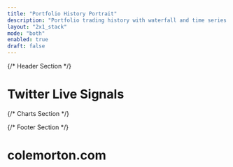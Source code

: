 ```yaml
---
title: "Portfolio History Portrait"
description: "Portfolio trading history with waterfall and time series analysis"
layout: "2x1_stack"
mode: "both"
enabled: true
draft: false
---
```


<div class="portfolio-history-portrait-dashboard">

{/* Header Section */}
<div class="dashboard-header text-center">
  <h1 class="text-4xl font-bold text-dark dark:text-white">
    Twitter Live Signals
  </h1>
</div>

{/* Charts Section */}
<div class="grid grid-cols-1">

<ChartDisplay
  client:only="react"
  title="Closed Position PnL Waterfall"
  category="Trading Performance"
  description="Waterfall chart showing individual trade profits and losses from closed positions, sorted from highest to lowest PnL. Visualizes contribution of each trade to overall portfolio performance."
  chartType="trade-pnl-waterfall"
  titleOnly={true}
/>

<ChartDisplay
  client:only="react"
  title="Closed Position PnL Performance"
  category="Trading Performance"
  description="Multi-line time series showing cumulative PnL for each closed position, indexed to $0 at entry date. Track performance progression across the closed portfolio with individual lines for each ticker."
  chartType="closed-positions-pnl-timeseries"
  titleOnly={true}
/>

</div>

{/* Footer Section */}
<div className="dashboard-footer flex justify-center">
  <h1 className="brand-text m-0 text-4xl font-semibold text-text-dark dark:text-darkmode-text-dark">
    colemorton.com
  </h1>
</div>

</div>